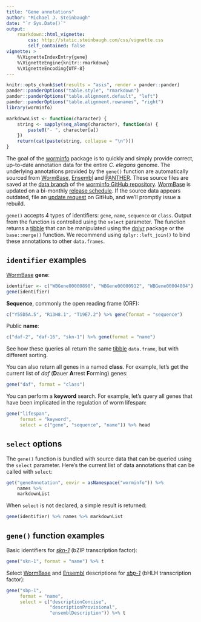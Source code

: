 ```yaml
---
title: "Gene annotations"
author: "Michael J. Steinbaugh"
date: "`r Sys.Date()`"
output:
    rmarkdown::html_vignette:
        css: http://static.steinbaugh.com/css/vignette.css
        self_contained: false
vignette: >
    %\VignetteIndexEntry{gene}
    %\VignetteEngine{knitr::rmarkdown}
    %\VignetteEncoding{UTF-8}
---
```


```r
knitr::opts_chunk$set(results = "asis", render = pander::pander)
pander::panderOptions("table.style", "rmarkdown")
pander::panderOptions("table.alignment.default", "left")
pander::panderOptions("table.alignment.rownames", "right")
library(worminfo)
```

```r
markdownList <- function(character) {
    string <- sapply(seq_along(character), function(a) {
        paste0("- ", character[a])
    })
    return(cat(paste(string, collapse = "\n")))
}
```

[dplyr]: https://cran.r-project.org/package=dplyr
[ensembl]: http://www.ensembl.org/Caenorhabditis_elegans
[panther]: http://www.pantherdb.org
[tibble]: https://cran.r-project.org/package=tibble
[worminfo]: https://github.com/steinbaugh/worminfo
[wormbase]: http://www.wormbase.org

[*daf-2*]: http://www.wormbase.org/species/c_elegans/gene/WBGene00000898
[*daf-16*]: http://www.wormbase.org/species/c_elegans/gene/WBGene00000912
[*sbp-1*]: http://www.wormbase.org/species/c_elegans/gene/WBGene00004735
[*skn-1*]: http://www.wormbase.org/species/c_elegans/gene/WBGene00004804

The goal of the [worminfo][] package is to quickly and simply provide correct,
up-to-date annotation data for the entire *C. elegans* genome. The underlying
annotations provided by the `gene()` function are automatically sourced from
[WormBase][], [Ensembl][] and [PANTHER][]. These source files are saved at the
[data branch](https://github.com/steinbaugh/worminfo/tree/data) of the [worminfo
GitHub repository][worminfo]. [WormBase][] is updated on a bi-monthly [release
schedule](http://www.wormbase.org/about/release_schedule). If the source data
appears outdated, file an [update
request](https://github.com/steinbaugh/worminfo/issues) on GitHub, and we'll
promptly issue a rebuild.

`gene()` accepts 4 types of identifiers: `gene`, `name`, `sequence` or `class`.
Output from the function is controlled using the `select` parameter. The
function returns a [tibble][] that can be manipulated using the [dplyr][]
package or the `base::merge()` function. We recommend using
`dplyr::left_join()` to bind these annotations to other `data.frames`.


## `identifier` examples

[WormBase][] **gene**:

```r
identifier <- c("WBGene00000898", "WBGene00000912", "WBGene00004804")
gene(identifier)
```


**Sequence**, commonly the open reading frame (ORF):

```r
c("Y55D5A.5", "R13H8.1", "T19E7.2") %>% gene(format = "sequence")
```


Public **name**:

```r
c("daf-2", "daf-16", "skn-1") %>% gene(format = "name")
```


See how these queries all return the same [tibble][] `data.frame`, but with
different sorting.

You can also return all genes in a named **class**. For example, let's get the
current list of *daf* (**D**auer **A**rrest **F**orming) genes:

```r
gene("daf", format = "class")
```


You can perform a **keyword** search. For example, let's query all genes that
have been implicated in the regulation of worm lifespan:

```r
gene("lifespan",
     format = "keyword",
     select = c("gene", "sequence", "name")) %>% head
```


## `select` options

The `gene()` function is bundled with source data that can be queried using the
`select` parameter. Here's the current list of data annotations that can be
called with `select`:

```r
get("geneAnnotation", envir = asNamespace("worminfo")) %>%
    names %>%
    markdownList
```


When `select` is not declared, a simple result is returned:

```r
gene(identifier) %>% names %>% markdownList
```


## `gene()` function examples

Basic identifiers for [*skn-1*][] (bZIP transcription factor):

```r
gene("skn-1", format = "name") %>% t
```

Select [WormBase][] and [Ensembl][] descriptions for [*sbp-1*][] (bHLH
transcription factor):

```r
gene("sbp-1",
     format = "name",
     select = c("descriptionConcise",
                "descriptionProvisional",
                "ensemblDescription")) %>% t
```
